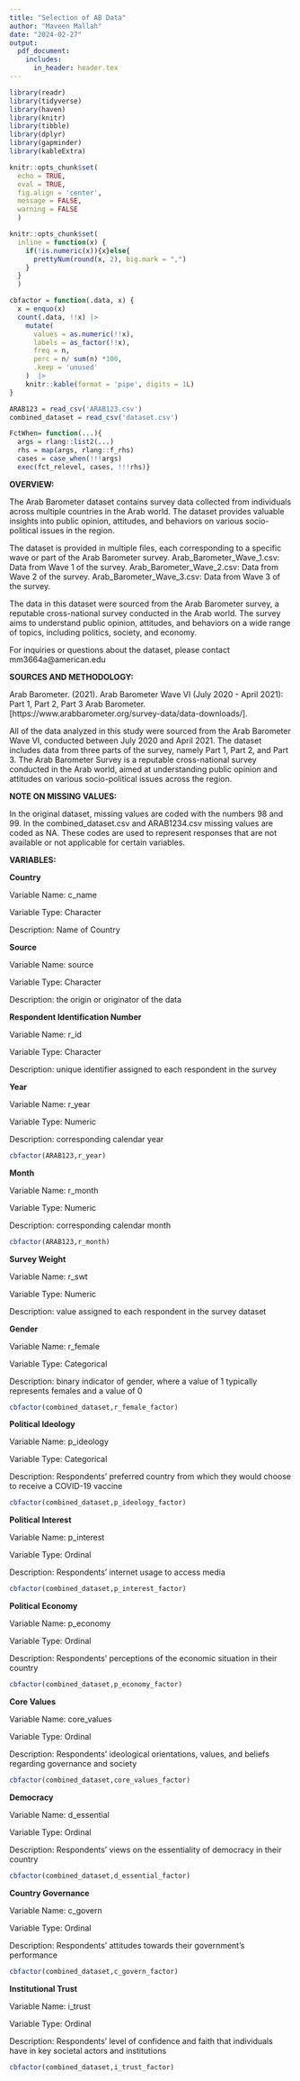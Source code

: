 ```yaml
---
title: "Selection of AB Data"
author: "Maveen Mallah"
date: "2024-02-27"
output: 
  pdf_document:
    includes:
      in_header: header.tex
---
```


```r
library(readr)
library(tidyverse)
library(haven)
library(knitr)
library(tibble)
library(dplyr)
library(gapminder) 
library(kableExtra)
```

```r
knitr::opts_chunk$set(
  echo = TRUE, 
  eval = TRUE, 
  fig.align = 'center', 
  message = FALSE, 
  warning = FALSE
  )
```

```r
knitr::opts_chunk$set( 
  inline = function(x) {
    if(!is.numeric(x)){x}else{
      prettyNum(round(x, 2), big.mark = ",")
    }
  }
  )
```

```r
cbfactor = function(.data, x) {
  x = enquo(x)
  count(.data, !!x) |> 
    mutate(
      values = as.numeric(!!x), 
      labels = as_factor(!!x), 
      freq = n, 
      perc = n/ sum(n) *100, 
      .keep = 'unused'
    )  |> 
    knitr::kable(format = 'pipe', digits = 1L)
}
```

```r
ARAB123 = read_csv('ARAB123.csv')
combined_dataset = read_csv('dataset.csv')

FctWhen= function(...){
  args = rlang::list2(...)
  rhs = map(args, rlang::f_rhs)
  cases = case_when(!!!args)
  exec(fct_relevel, cases, !!!rhs)}
```

**OVERVIEW:** 


The Arab Barometer dataset contains survey data collected from individuals across multiple countries in the Arab world. The dataset provides valuable insights into public opinion, attitudes, and behaviors on various socio-political issues in the region.


The dataset is provided in multiple files, each corresponding to a specific wave or part of the Arab Barometer survey.
Arab_Barometer_Wave_1.csv: Data from Wave 1 of the survey.
Arab_Barometer_Wave_2.csv: Data from Wave 2 of the survey.
Arab_Barometer_Wave_3.csv: Data from Wave 3 of the survey.


The data in this dataset were sourced from the Arab Barometer survey, a reputable cross-national survey conducted in the Arab world. The survey aims to understand public opinion, attitudes, and behaviors on a wide range of topics, including politics, society, and economy.


For inquiries or questions about the dataset, please contact mm3664a@american.edu

**SOURCES AND METHODOLOGY:**

Arab Barometer. (2021). Arab Barometer Wave VI (July 2020 - April 2021): Part 1, Part 2, Part 3 Arab Barometer. [https://www.arabbarometer.org/survey-data/data-downloads/].

All of the data analyzed in this study were sourced from the Arab Barometer Wave VI, conducted between July 2020 and April 2021. The dataset includes data from three parts of the survey, namely Part 1, Part 2, and Part 3. The Arab Barometer Survey is a reputable cross-national survey conducted in the Arab world, aimed at understanding public opinion and attitudes on various socio-political issues across the region.


**NOTE ON MISSING VALUES:**

In the original dataset, missing values are coded with the numbers 98 and 99. In the combined_dataset.csv and ARAB1234.csv missing values are coded as NA. These codes are used to represent responses that are not available or not applicable for certain variables.

**VARIABLES:**


**Country**

Variable Name: c_name 

Variable Type: Character 

Description: Name of Country

**Source**

Variable Name: source 

Variable Type: Character 

Description: the origin or originator of the data 

**Respondent Identification Number**

Variable Name: r_id

Variable Type: Character 

Description: unique identifier assigned to each respondent in the survey

**Year**

Variable Name: r_year

Variable Type: Numeric 

Description: corresponding calendar year 
```r
cbfactor(ARAB123,r_year)
```

**Month**

Variable Name: r_month

Variable Type: Numeric 

Description: corresponding calendar month 

```r
cbfactor(ARAB123,r_month)
```

**Survey Weight**

Variable Name: r_swt

Variable Type: Numeric 

Description: value assigned to each respondent in the survey dataset

**Gender**

Variable Name: r_female

Variable Type: Categorical

Description: binary indicator of gender, where a value of 1 typically represents females and a value of 0
```r
cbfactor(combined_dataset,r_female_factor)
```

**Political Ideology**

Variable Name: p_ideology

Variable Type: Categorical 

Description: Respondents' preferred country from which they would choose to receive a COVID-19 vaccine 
```r
cbfactor(combined_dataset,p_ideology_factor)
```

**Political Interest**

Variable Name: p_interest

Variable Type: Ordinal 

Description: Respondents' internet usage to access media 
```r
cbfactor(combined_dataset,p_interest_factor)
```

**Political Economy**

Variable Name: p_economy 

Variable Type: Ordinal 

Description: Respondents' perceptions of the economic situation in their country
```r
cbfactor(combined_dataset,p_economy_factor)
```

**Core Values**

Variable Name: core_values

Variable Type: Ordinal 

Description: Respondents' ideological orientations, values, and beliefs regarding governance and society
```r
cbfactor(combined_dataset,core_values_factor)
```

**Democracy**

Variable Name: d_essential

Variable Type: Ordinal 

Description: Respondents' views on the essentiality of democracy in their country
```r
cbfactor(combined_dataset,d_essential_factor)
```

**Country Governance**

Variable Name: c_govern

Variable Type: Ordinal 

Description: Respondents' attitudes towards their government's performance
```r
cbfactor(combined_dataset,c_govern_factor)
```

**Institutional Trust**

Variable Name: i_trust

Variable Type: Ordinal 

Description: Respondents' level of confidence and faith that individuals have in key societal actors and institutions
```r
cbfactor(combined_dataset,i_trust_factor)
```